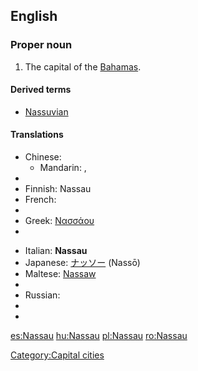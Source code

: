 {{wikipedia}}
==English==

===Proper noun===
{{en-proper noun}}

# The capital of the [[Bahamas]].

====Derived terms====
* [[Nassuvian]]

====Translations====
{{trans-top|capital of the Bahamas}}
* Chinese:
** Mandarin: {{t|zh|拿騷|sc=Hani}}, {{t|zh|拿骚|tr=Násāo|sc=Hani}}
* {{trreq|Dutch}}
* Finnish: Nassau
* French: {{t-|fr|Nassau}}
* {{trreq|German}}
* Greek: [[Νασσάου]]
* {{trreq|Hungarian}}
{{trans-mid}}
* Italian: '''Nassau''' {{f}}
* Japanese: [[ナッソー]] (Nassō)
* Maltese: [[Nassaw]]
* {{trreq|Portuguese}}
* Russian: {{t|ru|Нассау|tr=Nassáu|sc=Cyrl}}
* {{trreq|Spanish}}
* {{trreq|Thai}}
{{trans-bottom}}

{{anagrams:en/aanssu}}

[[Category:Capital cities]]

[[es:Nassau]]
[[hu:Nassau]]
[[pl:Nassau]]
[[ro:Nassau]]
